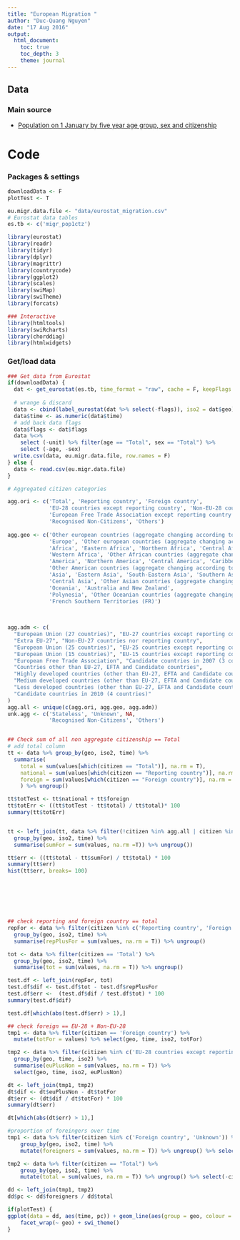 ```yaml
---
title: "European Migration "
author: "Duc-Quang Nguyen"
date: "17 Aug 2016"
output: 
  html_document:
    toc: true
    toc_depth: 3
    theme: journal
---
```



## Data

### Main source
 * [Population on 1 January by five year age group, sex and citizenship](http://appsso.eurostat.ec.europa.eu/nui/show.do?dataset=migr_pop1ctz&lang=en)

# Code

### Packages & settings

```r
downloadData <- F
plotTest <- T

eu.migr.data.file <- "data/eurostat_migration.csv"
# Eurostat data tables
es.tb <- c('migr_pop1ctz')

library(eurostat)
library(readr)
library(tidyr)
library(dplyr)
library(magrittr)
library(countrycode)
library(ggplot2)
library(scales)
library(swiMap)
library(swiTheme)
library(forcats)

### Interactive 
library(htmltools)
library(swiRcharts)
library(chorddiag)
library(htmlwidgets)
```

### Get/load data

```r
### Get data from Eurostat
if(downloadData) {
  dat <- get_eurostat(es.tb, time_format = "raw", cache = F, keepFlags = T)
  
  # wrange & discard 
  data <- cbind(label_eurostat(dat %>% select(-flags)), iso2 = dat$geo)
  data$time <- as.numeric(data$time)
  # add back data flags
  data$flags <- dat$flags
  data %<>% 
    select (-unit) %>% filter(age == "Total", sex == "Total") %>%
    select (-age, -sex)
  write.csv(data, eu.migr.data.file, row.names = F)
} else {
  data <- read.csv(eu.migr.data.file)
}
```

```r
# Aggregated citizen categories

agg.ori <- c('Total', 'Reporting country', 'Foreign country', 
             'EU-28 countries except reporting country', 'Non-EU-28 countries nor reporting country', 
             'European Free Trade Association except reporting country', 'Stateless', 'Unknown', NA,
             'Recognised Non-Citizens', 'Others')
             
agg.geo <- c('Other european countries (aggregate changing according to the context)',
             'Europe', 'Other european countries (aggregate changing according to the context)',
             'Africa', 'Eastern Africa', 'Northern Africa', 'Central Africa', 'Southern Africa',
             'Western Africa', 'Other African countries (aggregate changing according to the context)',
             'America', 'Northern America', 'Central America', 'Caribbean', 'South America',
             'Other American countries (aggregate changing according to the context)',
             'Asia', 'Eastern Asia', 'South-Eastern Asia', 'Southern Asia', 'Western Asia',
             'Central Asia', 'Other Asian countries (aggregate changing according to the context)',
             'Oceania', 'Australia and New Zealand', 
             'Polynesia', 'Other Oceanian countries (aggregate changing according to the context)',
             'French Southern Territories (FR)')

             
     
agg.adm <- c(             
  "European Union (27 countries)", "EU-27 countries except reporting country",
  "Extra EU-27", "Non-EU-27 countries nor reporting country",
  "European Union (25 countries)", "EU-25 countries except reporting country",
  "European Union (15 countries)", "EU-15 countries except reporting country",
  "European Free Trade Association", "Candidate countries in 2007 (3 countries)",
  "Countries other than EU-27, EFTA and Candidate countries",
  "Highly developed countries (other than EU-27, EFTA and Candidate countries)",
  "Medium developed countries (other than EU-27, EFTA and Candidate countries)",
  "Less developed countries (other than EU-27, EFTA and Candidate countries)",
  "Candidate countries in 2010 (4 countries)"
)
agg.all <- unique(c(agg.ori, agg.geo, agg.adm))
unk.agg <- c('Stateless', 'Unknown', NA,
             'Recognised Non-Citizens', 'Others')


## Check sum of all non aggregate citizenship == Total
# add total column 
tt <- data %>% group_by(geo, iso2, time) %>% 
  summarise(
    total = sum(values[which(citizen == "Total")], na.rm = T), 
    national = sum(values[which(citizen == "Reporting country")], na.rm = T),
    foreign = sum(values[which(citizen == "Foreign country")], na.rm = T)
    ) %>% ungroup()

tt$totTest <- tt$national + tt$foreign
tt$totErr <- ((tt$totTest - tt$total) / tt$total)* 100
summary(tt$totErr)


tt <- left_join(tt, data %>% filter(!citizen %in% agg.all | citizen %in% unk.agg) %>%
  group_by(geo, iso2, time) %>% 
  summarise(sumFor = sum(values, na.rm =T)) %>% ungroup())

tt$err <- ((tt$total - tt$sumFor) / tt$total) * 100
summary(tt$err)
hist(tt$err, breaks= 100)







## check reporting and foreign country == total
repFor <- data %>% filter(citizen %in% c('Reporting country', 'Foreign country', 'Unknown')) %>%
  group_by(geo, iso2, time) %>%
  summarise(repPlusFor = sum(values, na.rm = T)) %>% ungroup()

tot <- data %>% filter(citizen == 'Total') %>%
  group_by(geo, iso2, time) %>%
  summarise(tot = sum(values, na.rm = T)) %>% ungroup()

test.df <- left_join(repFor, tot)
test.df$dif <- test.df$tot - test.df$repPlusFor
test.df$err <-  (test.df$dif / test.df$tot) * 100
summary(test.df$dif)

test.df[which(abs(test.df$err) > 1),]

## check foreign == EU-28 + Non-EU-28
tmp1 <- data %>% filter(citizen == 'Foreign country') %>%
  mutate(totFor = values) %>% select(geo, time, iso2, totFor)

tmp2 <- data %>% filter(citizen %in% c('EU-28 countries except reporting country', 'Non-EU-28 countries nor reporting country', NA, "Unknown")) %>% 
  group_by(geo, time, iso2) %>%
  summarise(euPlusNon = sum(values, na.rm = T)) %>% 
  select(geo, time, iso2, euPlusNon)

dt <- left_join(tmp1, tmp2)
dt$dif <- dt$euPlusNon - dt$totFor
dt$err <- (dt$dif / dt$totFor) * 100
summary(dt$err)

dt[which(abs(dt$err) > 1),]

#proportion of foreingers over time
tmp1 <- data %>% filter(citizen %in% c('Foreign country', 'Unknown')) %>%
    group_by(geo, iso2, time) %>%
    mutate(foreigners = sum(values, na.rm = T)) %>% ungroup() %>% select(-citizen, -values)

tmp2 <- data %>% filter(citizen == "Total") %>%
    group_by(geo, iso2, time) %>%
    mutate(total = sum(values, na.rm = T)) %>% ungroup() %>% select(-citizen, -values)

dd <- left_join(tmp1, tmp2)
dd$pc <- dd$foreigners / dd$total

if(plotTest) {
ggplot(data = dd, aes(time, pc)) + geom_line(aes(group = geo, colour = geo)) + 
    facet_wrap(~ geo) + swi_theme()  
}


```